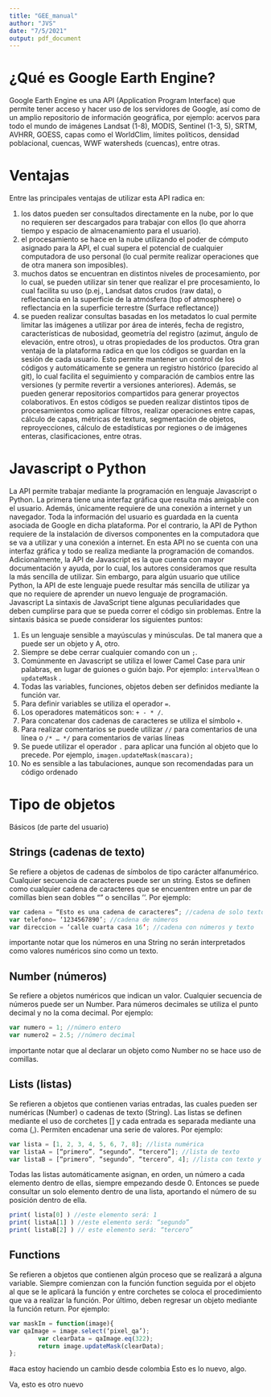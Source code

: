 ---
title: "GEE_manual"
author: "JVS"
date: "7/5/2021"
output: pdf_document
---

# ¿Qué es Google Earth Engine?

Google Earth Engine es una API (Application Program Interface) que permite tener acceso y hacer uso de los servidores de Google, así como de un amplio repositorio de información geográfica, por ejemplo: acervos para todo el mundo de imágenes Landsat (1-8), MODIS, Sentinel (1-3, 5), SRTM, AVHRR, GOESS, capas como el WorldClim, límites políticos, densidad poblacional, cuencas, WWF watersheds (cuencas), entre otras.

# Ventajas

Entre las principales ventajas de utilizar esta API radica en: 

1. los datos pueden ser consultados directamente en la nube, por lo que no requieren ser descargados para trabajar con ellos (lo que ahorra tiempo y espacio de almacenamiento para el usuario).
2. el procesamiento se hace en la nube utilizando el poder de cómputo asignado para la API, el cual supera el potencial de cualquier computadora de uso personal (lo cual permite realizar operaciones que de otra manera son imposibles).
3. muchos datos se encuentran en distintos niveles de procesamiento, por lo cual, se pueden utilizar sin tener que realizar el pre procesamiento, lo cual facilita su uso (p.ej., Landsat datos crudos (raw data), o reflectancia en la superficie de la atmósfera (top of atmosphere) o reflectancia en la superficie terrestre (Surface reflectance))
4. se pueden realizar consultas basadas en los metadatos lo cual permite limitar las imágenes a utilizar por área de interés, fecha de registro, características de nubosidad, geometría del registro (azimut, ángulo de elevación, entre otros), u otras propiedades de los productos.
Otra gran ventaja de la plataforma radica en que los códigos se guardan en la sesión de cada usuario. Esto permite mantener un control de los códigos y automáticamente se genera un registro histórico (parecido al git), lo cual facilita el seguimiento y comparación de cambios entre las versiones (y permite revertir a versiones anteriores). Además, se pueden generar repositorios compartidos para generar proyectos colaborativos. En estos códigos se pueden realizar distintos tipos de procesamientos como aplicar filtros, realizar operaciones entre capas, cálculo de capas, métricas de textura, segmentación de objetos, reproyecciones, cálculo de estadísticas por regiones o de imágenes enteras, clasificaciones, entre otras.

# Javascript o Python

La API permite trabajar mediante la programación en lenguaje Javascript o Python. La primera tiene una interfaz gráfica que resulta más amigable con el usuario. Además, únicamente requiere de una conexión a internet y un navegador. Toda la información del usuario es guardada en la cuenta asociada de Google en dicha plataforma. Por el contrario, la API de Python requiere de la instalación de diversos componentes en la computadora que se va a utilizar y una conexión a internet. En esta API no se cuenta con una interfaz gráfica y todo se realiza mediante la programación de comandos. Adicionalmente, la API de Javascript es la que cuenta con mayor documentación y ayuda, por lo cual, los autores consideramos que resulta la más sencilla de utilizar. Sin embargo, para algún usuario que utilice Python, la API de este lenguaje puede resultar más sencilla de utilizar ya que no requiere de aprender un nuevo lenguaje de programación.
Javascript
La sintaxis de JavaScript tiene algunas peculiaridades que deben cumplirse para que se pueda correr el código sin problemas. Entre la sintaxis básica se puede considerar los siguientes puntos:

1. Es un lenguaje sensible a mayúsculas y minúsculas. De tal manera que a puede ser un objeto y A, otro.
2. Siempre se debe cerrar cualquier comando con un `;`.
3. Comúnmente en Javascript se utiliza el lower Camel Case para unir palabras, en lugar de guiones o guión bajo. Por ejemplo: `intervalMean` o `updateMask` .
4. Todas las variables, funciones, objetos deben ser definidos mediante la función var.
5. Para definir variables se utiliza el operador `=`.
6. Los operadores matemáticos son: `+ - * /`.
7. Para concatenar dos cadenas de caracteres se utiliza el símbolo `+`.
8. Para realizar comentarios se puede utilizar `//` para comentarios de una línea o `/* … */` para comentarios de varias líneas
9. Se puede utilizar el operador `.` para aplicar una función al objeto que lo precede. Por ejemplo, `imagen.updateMask(mascara);`
10.  No es sensible a las tabulaciones, aunque son recomendadas para un código ordenado

# Tipo de objetos

Básicos (de parte del usuario)

## Strings (cadenas de texto)

Se refiere a objetos de cadenas de símbolos de tipo carácter alfanumérico. Cualquier secuencia de caracteres puede ser un string. Estos se definen como cualquier cadena de caracteres que se encuentren entre un par de comillas bien sean dobles  “” o sencillas ‘’. Por ejemplo:

```{js, echo = T}
var cadena = “Esto es una cadena de caracteres”; //cadena de solo texto	
var telefono= ‘1234567890’; //cadena de números 
var direccion = ‘calle cuarta casa 16’; //cadena con números y texto
```

importante notar que los números en una String no serán interpretados como valores numéricos sino como un texto.

## Number (números)

Se refiere a objetos numéricos que indican un valor. Cualquier secuencia de números puede ser un Number. Para números decimales se utiliza el punto decimal y no la coma decimal. Por ejemplo:

```{js, echo = T}
var numero = 1; //número entero
var numero2 = 2.5; //número decimal
```

importante notar que al declarar un objeto como Number no se hace uso de comillas.

## Lists (listas)

Se refieren a objetos que contienen varias entradas, las cuales pueden ser numéricas (Number) o cadenas de texto (String). Las listas se definen mediante el uso de corchetes [] y cada entrada es separada mediante una coma (,). Permiten encadenar una serie de valores. Por ejemplo:

```{js, echo = T}
var lista = [1, 2, 3, 4, 5, 6, 7, 8]; //lista numérica
var listaA = [“primero”, “segundo”, “tercero”]; //lista de texto
var listaB = [“primero”, “segundo”, “tercero”, 4]; //lista con texto y número
```

Todas las listas automáticamente asignan, en orden, un número a cada elemento dentro de ellas, siempre empezando desde 0. Entonces se puede consultar un solo elemento dentro de una lista, aportando el número de su posición dentro de ella.

```{js, echo = T}
print( lista[0] ) //este elemento será: 1
print( listaA[1] ) //este elemento será: “segundo”
print( listaB[2] ) // este elemento será: “tercero”
```

## Functions

Se refieren a objetos que contienen algún proceso que se realizará a alguna variable. Siempre comienzan con la función function seguida por el objeto al que se le aplicará la función y entre corchetes se coloca el procedimiento que va a realizar la función. Por último, deben regresar un objeto mediante la función return. Por ejemplo:

```{js, echo = T}
var maskIm = function(image){
var qaImage = image.select(‘pixel_qa’);
      	var clearData = qaImage.eq(322);
      	return image.updateMask(clearData);
};
```
#aca estoy haciendo un cambio desde colombia
Esto es lo nuevo, algo.

Va, esto es otro nuevo